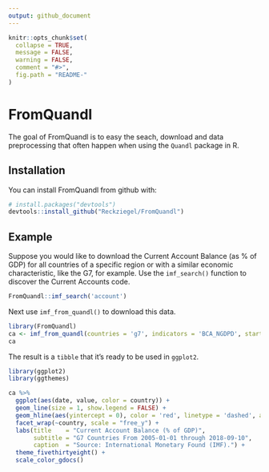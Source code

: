 ```yaml
---
output: github_document
---
```


<!-- README.md is generated from README.Rmd. Please edit that file -->

```r
knitr::opts_chunk$set(
  collapse = TRUE,
  message = FALSE,
  warning = FALSE,
  comment = "#>",
  fig.path = "README-"
)
```

# FromQuandl

The goal of FromQuandl is to easy the seach, download and data preprocessing that often happen when using the `Quandl` package in R.    

## Installation

You can install FromQuandl from github with:

```r
# install.packages("devtools")
devtools::install_github("Reckziegel/FromQuandl")
```

## Example

Suppose you would like to download the Current Account Balance (as % of GDP) for all countries of a specific region or with a similar economic characteristic, like the G7, for example. Use the `imf_search()` function to discover the Current Accounts code. 

```r
FromQuandl::imf_search('account')
```

Next use `imf_from_quandl()` to download this data. 

```r
library(FromQuandl)
ca <- imf_from_quandl(countries = 'g7', indicators = 'BCA_NGDPD', start_date = '2008-01-01')
ca
```

The result is a `tibble` that it's ready to be used in `ggplot2`.

```r
library(ggplot2)
library(ggthemes)

ca %>%
  ggplot(aes(date, value, color = country)) + 
  geom_line(size = 1, show.legend = FALSE) + 
  geom_hline(aes(yintercept = 0), color = 'red', linetype = 'dashed', alpha = 0.3) + 
  facet_wrap(~country, scale = "free_y") + 
  labs(title    = "Current Account Balance (% of GDP)",
       subtitle = "G7 Countries From 2005-01-01 through 2018-09-10",
       caption  = "Source: International Monetary Found (IMF).") + 
  theme_fivethirtyeight() + 
  scale_color_gdocs()

```

